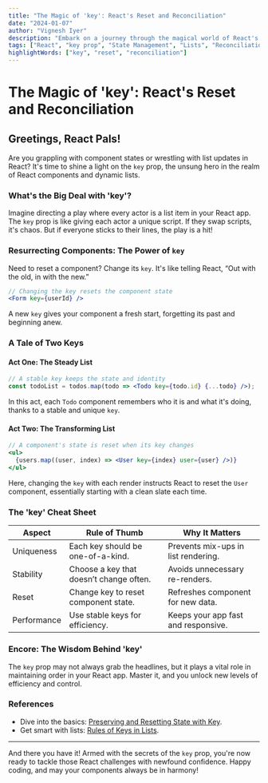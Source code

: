 ```yaml
---
title: "The Magic of 'key': React's Reset and Reconciliation"
date: "2024-01-07"
author: "Vignesh Iyer"
description: "Embark on a journey through the magical world of React's 'key' prop. Discover how this powerful feature can control component lifecycles and optimize list rendering, bringing clarity and performance to your applications."
tags: ["React", "key prop", "State Management", "Lists", "Reconciliation"]
highlightWords: ["key", "reset", "reconciliation"]
---
```


# The Magic of 'key': React's Reset and Reconciliation

## Greetings, React Pals!

Are you grappling with component states or wrestling with list updates in React? It's time to shine a light on the `key` prop, the unsung hero in the realm of React components and dynamic lists.

### What's the Big Deal with 'key'?

Imagine directing a play where every actor is a list item in your React app. The `key` prop is like giving each actor a unique script. If they swap scripts, it's chaos. But if everyone sticks to their lines, the play is a hit!

### Resurrecting Components: The Power of `key`

Need to reset a component? Change its `key`. It's like telling React, “Out with the old, in with the new.”

```jsx
// Changing the key resets the component state
<Form key={userId} />
```

A new `key` gives your component a fresh start, forgetting its past and beginning anew.

### A Tale of Two Keys

#### Act One: The Steady List

```jsx
// A stable key keeps the state and identity
const todoList = todos.map(todo => <Todo key={todo.id} {...todo} />);
```

In this act, each `Todo` component remembers who it is and what it's doing, thanks to a stable and unique `key`.

#### Act Two: The Transforming List

```jsx
// A component's state is reset when its key changes
<ul>
  {users.map((user, index) => <User key={index} user={user} />)}
</ul>
```

Here, changing the `key` with each render instructs React to reset the `User` component, essentially starting with a clean slate each time.

### The 'key' Cheat Sheet

| Aspect       | Rule of Thumb                      | Why It Matters                     |
|--------------|------------------------------------|------------------------------------|
| Uniqueness   | Each key should be one-of-a-kind.  | Prevents mix-ups in list rendering. |
| Stability    | Choose a key that doesn’t change often. | Avoids unnecessary re-renders.      |
| Reset        | Change key to reset component state. | Refreshes component for new data.  |
| Performance  | Use stable keys for efficiency.    | Keeps your app fast and responsive.|

### Encore: The Wisdom Behind 'key'

The `key` prop may not always grab the headlines, but it plays a vital role in maintaining order in your React app. Master it, and you unlock new levels of efficiency and control.

### References

- Dive into the basics: [Preserving and Resetting State with Key](https://react.dev/learn/preserving-and-resetting-state#option-2-resetting-state-with-a-key).
- Get smart with lists: [Rules of Keys in Lists](https://react.dev/learn/rendering-lists#rules-of-keys).

---

And there you have it! Armed with the secrets of the `key` prop, you're now ready to tackle those React challenges with newfound confidence. Happy coding, and may your components always be in harmony!